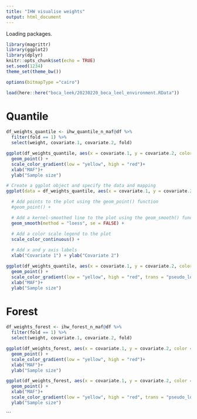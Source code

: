 ```yaml
---
title: "IHW visualise weights"
output: html_document
---
```



Loading packages.
```r
library(magrittr)
library(ggplot2)
library(dplyr)
knitr::opts_chunk$set(echo = TRUE)
set.seed(1234)
theme_set(theme_bw())

options(bitmapType ="cairo")
```

```r
load(here::here("boca_leek/20230220_boca_leel_environment.RData"))
```

# Quantile

```r
df_weights_quantile <- ihw_quantile_n_maf@df %>%
  filter(fold == 1) %>%
  select(weight, covariate.1, covariate.2, fold)
```

```r
ggplot(df_weights_quantile, aes(x = covariate.1, y = covariate.2, color = weight)) +
  geom_point() +
  scale_color_gradient(low = "yellow", high = "red")+
  xlab("MAF")+
  ylab("Sample size")
```

```r
# Create a ggplot object and specify the data and mapping
ggplot(data = df_weights_quantile, aes(x = covariate.1, y = covariate.2, color = weight)) +

  # Add points to the plot using the geom_point() function
  #geom_point() +

  # Add a kernel-smoothed line to the plot using the geom_smooth() function
  geom_smooth(method = "loess", se = FALSE) +

  # Add a color scale legend to the plot
  scale_color_continuous() +
  
  # Add x and y axis labels
  xlab("Covariate 1") + ylab("Covariate 2")
```

```r
ggplot(df_weights_quantile, aes(x = covariate.1, y = covariate.2, color = weight)) +
  geom_point() +
  scale_color_gradient(low = "yellow", high = "red", trans = "pseudo_log")+
  xlab("MAF")+
  ylab("Sample size")
```

# Forest
```r
df_weights_forest <- ihw_forest_n_maf@df %>%
  filter(fold == 1) %>%
  select(weight, covariate.1, covariate.2, fold)
```

```r
ggplot(df_weights_forest, aes(x = covariate.1, y = covariate.2, color = weight)) +
  geom_point() +
  scale_color_gradient(low = "yellow", high = "red")+
  xlab("MAF")+
  ylab("Sample size")
```


```r
ggplot(df_weights_forest, aes(x = covariate.1, y = covariate.2, color = weight)) +
  geom_point() +
  xlab("MAF")+
  scale_color_gradient(low = "yellow", high = "red", trans = "pseudo_log")+
  ylab("Sample size")
```
```

